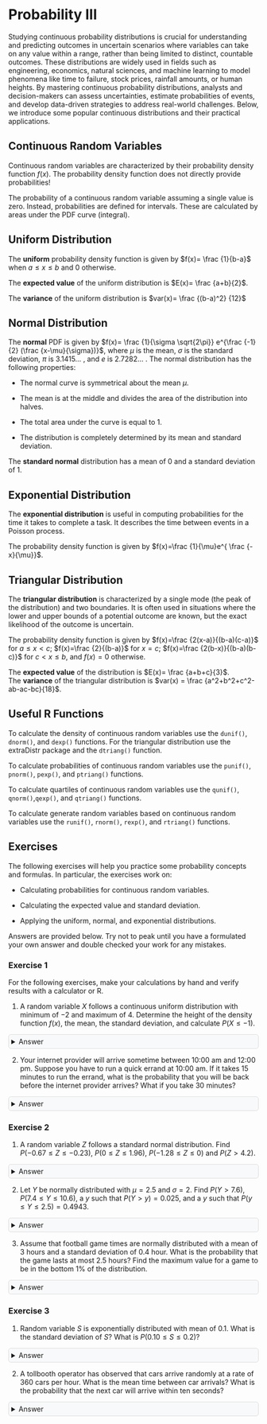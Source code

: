 ```{=html}
<style>
details {
  background-color: #F8F9FA;
  padding: 5px;
  border: 1px solid #ddd; /* Light border */
  border-radius: 5px; /* Rounded corners */
  margin: 10px 0; /* Spacing */
}

details summary {
  cursor: pointer; /* Pointer cursor for interactivity */
}
</style>
```

# Probability III

Studying continuous probability distributions is crucial for understanding and predicting outcomes in uncertain scenarios where variables can take on any value within a range, rather than being limited to distinct, countable outcomes. These distributions are widely used in fields such as engineering, economics, natural sciences, and machine learning to model phenomena like time to failure, stock prices, rainfall amounts, or human heights. By mastering continuous probability distributions, analysts and decision-makers can assess uncertainties, estimate probabilities of events, and develop data-driven strategies to address real-world challenges. Below, we introduce some popular continuous distributions and their practical applications.

## Continuous Random Variables 

Continuous random variables are characterized by their probability density function $f(x)$. The probability density function does not directly provide probabilities!

The probability of a continuous random variable assuming a single value is zero. Instead, probabilities are defined for intervals. These are calculated by areas under the PDF curve (integral).

## Uniform Distribution

The **uniform** probability density function is given by $f(x)= \frac {1}{b-a}$ when $a \leq x \leq b$ and $0$ otherwise.

The **expected value** of the uniform distribution is $E(x)= \frac {a+b}{2}$.

The **variance** of the uniform distribution is $var(x)= \frac {(b-a)^2} {12}$

## Normal Distribution 

The **normal** PDF is given by $f(x)= \frac {1}{\sigma \sqrt{2\pi}} e^{\frac {-1}{2} (\frac {x-\mu}{\sigma})}$, where $\mu$ is the mean, $\sigma$ is the standard deviation, $\pi$ is 3.1415... , and $e$ is 2.7282... . The normal distribution has the following properties:

-   The normal curve is symmetrical about the mean $\mu$.

-   The mean is at the middle and divides the area of the distribution into halves.

-   The total area under the curve is equal to 1.

-   The distribution is completely determined by its mean and standard deviation.

The **standard normal** distribution has a mean of $0$ and a standard deviation of $1$.

## Exponential Distribution 

The **exponential distribution** is useful in computing probabilities for the time it takes to complete a task. It describes the time between events in a Poisson process.

The probability density function is given by $f(x)=\frac {1}{\mu}e^{ \frac {-x}{\mu}}$.

## Triangular Distribution 

The **triangular distribution** is characterized by a single mode (the peak of the distribution) and two boundaries. It is often used in situations where the lower and upper bounds of a potential outcome are known, but the exact likelihood of the outcome is uncertain.

The probability density function is given by $f(x)=\frac {2(x-a)}{(b-a)(c-a)}$ for $a \leq x < c$; $f(x)=\frac {2}{(b-a)}$ for $x=c$; $f(x)=\frac {2(b-x)}{(b-a)(b-c)}$ for $c < x \leq b$, and $f(x)=0$ otherwise.

The **expected value** of the distribution is $E(x)= \frac {a+b+c}{3}$.\
The **variance** of the triangular distribution is $var(x) = \frac {a^2+b^2+c^2-ab-ac-bc}{18}$.

## Useful R Functions 

To calculate the density of continuous random variables use the `dunif()`, `dnorm()`, and `dexp()` functions. For the triangular distribution use the extraDistr package and the `dtriang()` function.

To calculate probabilities of continuous random variables use the `punif()`, `pnorm()`, `pexp()`, and `ptriang()` functions.

To calculate quartiles of continuous random variables use the `qunif()`, `qnorm()`,`qexp()`, and `qtriang()` functions.

To calculate generate random variables based on continuous random variables use the `runif()`, `rnorm()`, `rexp()`, and `rtriang()` functions.

## Exercises

The following exercises will help you practice some probability concepts and formulas. In particular, the exercises work on:

-   Calculating probabilities for continuous random variables.

-   Calculating the expected value and standard deviation.

-   Applying the uniform, normal, and exponential distributions.

Answers are provided below. Try not to peak until you have a formulated your own answer and double checked your work for any mistakes.

### Exercise 1 {.unnumbered}

For the following exercises, make your calculations by hand and verify results with a calculator or R.

1.  A random variable $X$ follows a continuous uniform distribution with minimum of $-2$ and maximum of $4$. Determine the height of the density function $f(x)$, the mean, the standard deviation, and calculate $P(X \leq -1)$.

<details>

<summary>Answer</summary>

*The height of the density function* $f(x)=0.1667$, the mean is $1$, standard deviation is $1.73$, and $P(X \leq -1)=0.1667$.

$f(x)$ can be easily estimated by using the formula of the continuous uniform random variable. $f(x)=\frac{1}{b-a}$. Using R as a calculator we find:

```r
1/(4-(-2))
```

*The mean is given by* $\mu = \frac{a+b}{2}$. In R we determine that the mean is:

```r
(-2+4)/2
```

*The standard deviation is* $\sigma = \sqrt {\frac{(b-a)^2}{12}}$. Using R we find:

```r
sqrt((4-(-2))^2/12)
```

*Finally, we can find the probability of* $Z$ being less than $-1$ by using the `punif()` function:

```r
punif(-1,-2,4)
```

</details>

2.  Your internet provider will arrive sometime between 10:00 am and 12:00 pm. Suppose you have to run a quick errand at 10:00 am. If it takes $15$ minutes to run the errand, what is the probability that you will be back before the internet provider arrives? What if you take $30$ minutes?

<details>

<summary>Answer</summary>

*The probability that you will arrive on time is* $0.875$. If the time of the errand is 30 minutes, then the probability goes down to $0.75$.

*There is a* $120$ minute interval in which the IP can arrive. The density function is given by $f(x)=1/120$. Using R we can find $P(X>15)$:

```r
punif(15,0,120,lower.tail=F)
```

*Once more we can find* $P(X>30)$:

```r
punif(30,0,120,lower.tail=F)
```

</details>

### Exercise 2 {.unnumbered}

1.  A random variable $Z$ follows a standard normal distribution. Find $P(-0.67 \leq Z \leq -0.23)$, $P(0 \leq Z \leq 1.96)$, $P(-1.28 \leq Z \leq 0)$ and $P(Z > 4.2)$.

<details>

<summary>Answer</summary>

$P(-0.67 \leq Z \leq -0.23)=0.158$, $P(0 \leq Z \leq 1.96)=0.475$, $P(-1.28 \leq Z \leq 0)=0.4$ and $P(Z > 4.2) \approx 0$.

*Use the `pnorm()` function to find the probabilities.* $P(-0.67 \leq Z \leq -0.23)$:

```r
pnorm(-0.23)-pnorm(-0.67)
```

$P(0 \leq Z \leq 1.96)$

```r
pnorm(1.96)-pnorm(0)
```

$P(-1.28 \leq Z \leq 0)$

```r
pnorm(0)-pnorm(-1.28)
```

$P(Z > 4.2)$

```r
options(scipen=999)
pnorm(4.2,lower.tail = F)
```

</details>

2.  Let $Y$ be normally distributed with $\mu=2.5$ and $\sigma=2$. Find $P(Y>7.6)$, $P(7.4 \leq Y \leq 10.6)$, a $y$ such that $P(Y>y)=0.025$, and a $y$ such that $P(y \leq Y \leq 2.5)=0.4943$.

<details>

<summary>Answer</summary>

$P(Y>7.6)=0.005386$, $P(7.4 \leq Y \leq 10.6)=0.0071$, a $y$ such that $P(Y>y)=0.025$ is $6.42$, and a $y$ such that $P(y \leq Y \leq 2.5)$ is $-2.56$.

*Let's use once more the `pnorm()` function in R.*

$P(Y>7.6)$

```r
pnorm(7.6,2.5,2,lower.tail = F)
```

$P(7.4 \leq Y \leq 10.6)$

```r
pnorm(10.6,2.5,2)-pnorm(7.4,2.5,2)
```

$y$ such that $P(Y>y)=0.025$

```r
qnorm(0.025,2.5,2,lower.tail = F)
```

$y$ such that $P(y \leq Y \leq 2.5)=0.4943$. Note that $2.5$ is the mean. Hence we are looking for a $y$ that has $0.5-0.4943=0.0057$ on the left:

```r
qnorm(0.0057,2.5,2)
```

</details>

3.  Assume that football game times are normally distributed with a mean of $3$ hours and a standard deviation of $0.4$ hour. What is the probability that the game lasts at most $2.5$ hours? Find the maximum value for a game to be in the bottom $1$% of the distribution.

<details>

<summary>Answer</summary>

*The probability is* $10.56$%. A game lasting no more than $2.069$ hours would be in the bottom $1$%.

*Let's use `pnorm()` once more in R.*

```r
pnorm(2.5,3,0.4)
```

*For the threshold we can use `qnorm()`:*

```r
qnorm(0.01,3,0.4)
```

</details>

### Exercise 3 {.unnumbered}

1.  Random variable $S$ is exponentially distributed with mean of $0.1$. What is the standard deviation of $S$? What is $P(0.10 \leq S \leq 0.2)$?

<details>

<summary>Answer</summary>

*The standard deviation is equal to the mean* $0.1$. $P(0.10 \leq S \leq 0.2)=0.2325$

*Let's use `pexp()` in R:*

```r
pexp(0.2,rate = 10)-pexp(0.1,rate = 10)
```

</details>

2.  A tollbooth operator has observed that cars arrive randomly at a rate of $360$ cars per hour. What is the mean time between car arrivals? What is the probability that the next car will arrive within ten seconds?

<details>

<summary>Answer</summary>

*The mean time between car arrivals is* $1/360=0.002778$. The probability that the next car will arrive within the next 10 seconds is $0.6321$.

*Once more we use `pexp()` in R:*

```r
pexp(1/360,360)
```

</details>
